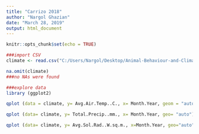 ```yaml
---
title: "Carrizo 2018"
author: "Nargol Ghazian"
date: "March 28, 2019"
output: html_document
---
```


```r
knitr::opts_chunk$set(echo = TRUE)
```

```r
###import CSV 
climate <- read.csv("C:/Users/Nargol/Desktop/Animal-Behaviour-and-Climate-project/CH1/monthly Carrizo 2018 clim.csv")

na.omit(climate)
###no NAs were found

```

```r
###explore data
library (ggplot2)

qplot (data = climate, y= Avg.Air.Temp..C., x= Month.Year, geom = "auto")+xlab("Month")+ ylab("Degrees Celcius")+ ggtitle("Average Monthly Temperature")+ theme_classic() + theme(axis.text = element_text(angle = 60, hjust=1))

qplot (data= climate, y= Total.Precip..mm., x= Month.Year, geo= "auto")+ xlab("Month")+ ylab ("Total Precipitation (mm)")+ ggtitle("Total Monthly Precipitation")+ theme_classic() + theme(axis.text = element_text(angle = 60, hjust=1))

qplot (data= climate, y= Avg.Sol.Rad..W.sq.m., x=Month.Year, geo="auto")+ xlab("Month")+ ylab ("Average Solar Radiation (W/m^2)")+ ggtitle("Average Monthly Solar Radiation")+ theme_classic() + theme(axis.text = element_text(angle = 60, hjust=1))

```

```r



```

